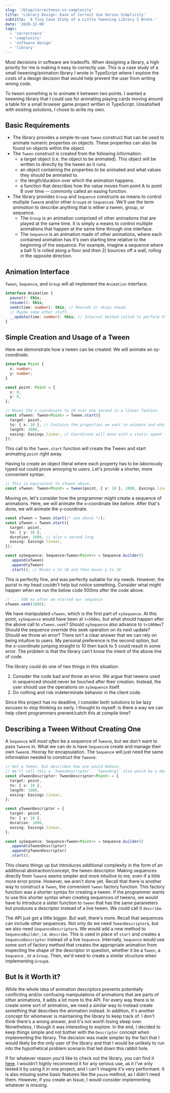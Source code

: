 ```yaml
---
slug: '/blog/correctness-vs-complexity'
title: 'Library Design: Ease of Correct Use Versus Simplicity'
subtitle: 'A Tiny Case Study of a Little Tweening Library I Wrote.'
date: '2020-12-08'
tags:
  - 'correctness'
  - 'complexity'
  - 'software design'
  - 'library'
---
```


Most decisions in software are tradeoffs. When designing a library, a high priority for me is making it easy to correctly use. This is a case study of a small tweening/animation library I wrote in TypeScript where I explore the costs of a design decision that would help prevent the user from writing wrong code.

To _tween_ something is to animate it between two points.
I wanted a tweening library that I could use for animating playing cards moving around a table for a small browser game project written in TypeScript.
Unsatisfied with existing solutions, I chose to write my own.

## Basic Requirements

- The library provides a simple-to-use `Tween` construct that can be used to animate numeric properties on objects. These properties can also be found on objects within the object.
- The `Tween` construct is created from the following information:
  - a target object (i.e. the object to be animated). This object will be written to directly by the tween as it runs.
  - an object containing the properties to be animated and what values they should be animated to.
  - the length/duration over which the animation happens.
  - a function that describes how the value moves from point A to point B over time -- commonly called an easing function.
- The library provides `Group` and `Sequence` constructs as means to control multiple `Tween`s and/or other `Group`s or `Sequence`s. We'll use the term _animation_ to describe anything that is either a tween, group, or sequence.
  - The `Group` is an animation comprised of other animations that are played at the same time. It is simply a means to control multiple animations that happen at the same time through one interface.
  - The `Sequence` is an animation made of other animations, where each contained animation has it's own starting time relative to the beginning of the sequence. For example, imagine a sequence where a ball 1) is rolled along a floor and then 2) bounces off a wall, rolling in the opposite direction.

## Animation Interface

`Tween`, `Sequence`, and `Group` will all implement the `Animation` interface.

```ts
interface Animation {
  pause(): this;
  resume(): this;
  seek(time: number): this; // Rewinds or skips ahead.
  // Maybe some other stuff...
  __update(time: number): this; // Internal method called to perform the update.
}
```

## Simple Creation and Usage of a Tween

Here we demonstrate how a tween can be created. We will animate an xy-coordinate.

```ts
interface Point {
  x: number;
  y: number;
}

const point: Point = {
  x: 0,
  y: 0,
};

// Moves the x-coordinate to 10 over one second in a linear fashion.
const xTween: Tween<Point> = Tween.start({
  target: point,
  to: { x: 10 }, // Contains the properties we want to animate and what to animate them to.
  length: 1000,
  easing: Easings.linear, // Coordinate will move with a static speed through the animation.
});
```

This call to the `Tween.start` function will create the Tween and start animating `point` right away.

Having to create an object literal where each property has to be laboriously typed out could prove annoying to users. Let's provide a shorter, more convenient syntax:

```ts
// This is equivalent to xTween above.
const xTween: Tween<Point> = tween(point, { x: 10 }, 1000, Easings.linear);
```

Moving on, let's consider how the programmer might create a sequence of animations. Here, we will animate the x-coordinate like before. After that's done, we will animate the y-coordinate.

```ts
const xTween = Tween.start(/* see above */);
const yTween = Tween.start({
  target: point,
  to: { y: 10 },
  duration: 1000, // also a second long
  easing: Easings.linear,
});

const xySequence: Sequence<Tween<Point>> = Sequence.builder()
  .append(xTween)
  .append(yTween)
  .start(); // Moves x to 10 and then moves y to 10.
```

This is perfectly fine, and was perfectly suitable for my needs.
However, the purist in my head couldn't help but notice something. Consider what might happen when we run the below code 500ms after the code above.

```ts
// ... 500 ms after we started our sequence
xTween.seek(1000);
```

We have manipulated `xTween`, which is the first part of `xySequence`. At this point, `xySequence` would have been at `t=500ms`, but what should happen after the above call to `xTween.seek`?
Should `xySequence` also advance to `t=1000ms`? Should the sequence override this seek operation on its next update? Should we throw an error?
There isn't a clear answer that we can rely on being intuitive to users. My personal preference is the second option, but the x-coordinate jumping straight to 10 then back to 5 could result in some error.
The problem is that the library can't know the intent of the above line of code.

The library could do one of two things in this situation:

1. Consider the code bad and throw an error. We argue that tweens used in sequenced should never be touched after their creation. Instead, the user should use the operations on `xySequence` itself.
2. Do nothing and risk indeterminate behavior in the client code.

Since this project has no deadline, I consider both solutions to be lazy excuses to stop thinking so early. I thought to myself: is there a way we can help client programmers prevent/catch this at compile time?

## Describing a Tween Without Creating One

A `Sequence` will _most often_ be a sequence of `Tween`s, but we don't want to pass `Tween`s in. What we can do is have `Sequence`s create and manage their own `Tween`s. Hooray for encapsulation. The `Sequence` will just need the same information needed to construct the `Tween`s:

```ts
// Not a Tween, but describes how one would behave.
// We'll call this a `TweenDescriptor`. `TweenArgs` also would be a decent name.
const xTweenDescriptor: TweenDescriptor<Point> = {
  target: point,
  to: { x: 10 },
  length: 1000,
  easing: Easings.linear,
};

const yTweenDescriptor = {
  target: point,
  to: { y: 10 },
  duration: 1000,
  easing: Easings.linear,
};

const xySequence: Sequence<Tween<Point>> = Sequence.builder()
  .append(xTweenDescriptor)
  .append(yTweenDescriptor)
  .start();
```

This cleans things up but introduces additional complexity in the form of an additional abstraction/concept, the tween descriptor.
Making sequences directly from `Tween`s seems simpler and more intuitive to me, even if a little more error prone. However, we aren't done yet.
Recall that there is another way to construct a `Tween`, the convenient `tween` factory function. This factory function was a shorter syntax for creating a tween.
If the programmer wants to use this shorter syntax when creating sequences of tweens, we would have to introduce a sister function to `tween` that has the same parameters but produces a descriptor instead of a live tween.
We could call it `describe`.

The API just got a little bigger. But wait, there's more. Recall that sequences can include other sequences.
Not only do we need `TweenDescriptor`s, but we also need `SequenceDescriptor`s. We would add a new method to `SequenceBuilder`, i.e. `describe`.
This is used in place of `start` and creates a `SequenceDescriptor` instead of a live `Sequence`.
Internally, `Sequence` would use some sort of factory method that creates the appropriate animation from inspecting the shape of the descriptor in question, whether it be a `Tween`, a `Sequence` , or a `Group`.
Then, we'd need to create a similar structure when implementing `Group`s.

## But Is it Worth it?

While the whole idea of animation descriptors prevents potentially conflicting and/or confusing manipulations of animations that are parts of other animations, it adds a lot more to the API. For every way there is to create some sort of animation, we need a similar way to instead create something that describes the animation instead. In addition, it's another concept for whomever is maintaining the library to keep track of. I don't think there's a wrong answer, and it's not worth losing sleep over. Nonetheless, I though it was interesting to explore. In the end, I decided to keep things simple and not bother with the `Descriptor` concept when implementing the library. The decision was made simpler by the fact that I would likely be the only user of the library and that I would be unlikely to run into the hypothetical problem scenario that led down this rabbit hole.

If for whatever reason you'd like to check out the library, you can find it [here](https://github.com/andrewkolos/ts-tween). I wouldn't highly recommend it for any serious use, as it I've only tested it by using it in one project, and I can't imagine it's very performant. It is also missing some basic features like the `pause` method, as I didn't need them. However, if you create an Issue, I would consider implementing whatever is missing.
